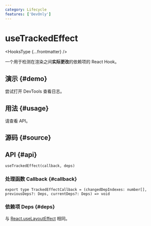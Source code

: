 ```yaml
---
category: Lifecycle
features: ['DevOnly']
---
```


# useTrackedEffect


<HooksType {...frontmatter} />

一个用于检测在渲染之间**实际更改**的依赖项的 React Hook。

## 演示 \{#demo}

尝试打开 DevTools 查看日志。


<App />

## 用法 \{#usage}

请查看 API。

## 源码 \{#source}


<Source />

## API \{#api}

```tsx
useTrackedEffect(callback, deps)
```

### 处理函数 Callback \{#callback}

```tsx
export type TrackedEffectCallback = (changedDepIndexes: number[], previousDeps?: Deps, currentDeps?: Deps) => void
```

### 依赖项 Deps \{#deps}

与 [React.useLayoutEffect](https://react.dev/reference/react/useLayoutEffect) 相同。
